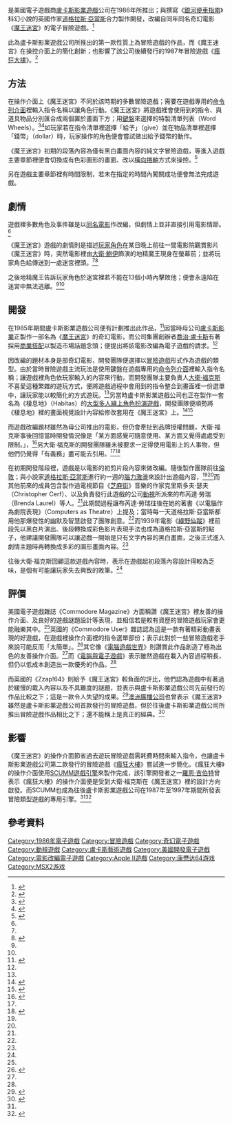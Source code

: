 {{noteTA
| G1=Games
| 1=zh-cn:魔幻迷宫; zh-hk:魔幻迷宮; zh-mo:魔幻迷宮; zh-sg:魔幻迷宫; zh-tw:魔王迷宮;
| 2=zh-cn:银河系漫游指南; zh-tw:銀河便車指南;
| 3=zh-cn:大卫·鲍伊; zh-hk:大衛·寶兒; zh-mo:大衛·寶兒; zh-sg:大卫·鲍伊; zh-tw:大衛·鮑伊;
| 4=zh-cn:澳大利亚广播公司; zh-tw:澳洲廣播公司;
}}
{{Otheruses|subject=1986年PC游戏|other='''魔王迷宫'''的其他作品|魔王迷宮 (消歧義)}}

{{Infobox VG
| title = 魔王迷宮
| english = Labyrinth: The Computer Game
| image = Labyrinth The Computer Game.jpg
| genre = [[冒險遊戲|冒險]]
| platforms = {{spml|[[Apple_II|Apple II]]|[[Apple_IIc|Apple IIc]]|[[Commodore_64|Commodore 64]]|[[Commodore_128|Commodore 128]]|[[MSX2|MSX2]]}}
| developer = [[LucasArts|盧卡斯影業遊戲]]
| publisher = {{Vgrelease|NA|[[動視|動視]]|JP|Pack-In-Video}}
| producer = [[大衛·福克斯|大衛·福克斯]]
| designer = [[道格拉斯·亞當斯|道格拉斯·亞當斯]]<br>[[諾亞·費爾斯登|諾亞·費爾斯登]]<br>布芮達·勞瑞（Brenda Laurel）<br>克里斯多夫·瑟夫（Christopher Cerf）<br>史蒂芬·阿諾（Stephen Arnold）
| programmer = 大衛·福克斯<br>查理·凱爾納（Charlie Kellner）<br>凱文·芬利（Kevin Furry）
| composer = 查理·凱爾納（AllpeII/IIc版本）<br>羅素·藍比奇（Russell Lieblich、AllpeII/IIc版本）<br>大衛·M·馬丁二世（David M. Martin Jr.、Commodore 64/128版本）
| artist = [[蓋瑞·溫尼克|蓋瑞·溫尼克]]<br>詹姆斯·聖路易斯（James St. Louis）
| modes = [[單人電子遊戲|單人]]
| released = {{Vgrelease|NA|1986年|JP|1987年}}
}}

{{Vgname|魔王迷宮|en=Labyrinth: The Computer Game}}是美國電子遊戲商[[LucasArts|盧卡斯影業遊戲]]公司在1986年所推出；與撰寫《[[銀河便車指南|銀河便車指南]]》科幻小說的英國作家[[道格拉斯·亞當斯|道格拉斯·亞當斯]]合力製作開發，改編自同年同名奇幻電影《[[魔王迷宮|魔王迷宮]]》的電子冒險遊戲。<ref name="IGN20150121">{{cite web |url=http://www.ign.com/articles/2015/01/22/an-adventure-through-the-early-days-of-lucasarts-with-david-fox |archive-url=https://web.archive.org/web/20150808184444/http://www.ign.com/articles/2015/01/22/an-adventure-through-the-early-days-of-lucasarts-with-david-fox |title=An Adventure Through the Early Days of LucasArts with David Fox |work=[[IGN|IGN]] |author=Kosta Andreadis |date=2015年1月21日 |archivedate=2015年8月8日 |accessdate=2016年5月27日}}</ref>

此為盧卡斯影業遊戲公司所推出的第一款性質上為冒險遊戲的作品，而《魔王迷宮》在操控介面上的簡化創新；也影響了該公司後續發行的1987年冒險遊戲《[[瘋狂大樓|瘋狂大樓]]》。<ref>{{cite web |url=http://www.ign.com/articles/2014/03/17/maniac-mansion-revisiting-a-lucasarts-point-and-click-classic |archive-url=https://web.archive.org/web/20140317091650/http://www.ign.com/articles/2014/03/17/maniac-mansion-revisiting-a-lucasarts-point-and-click-classic |title=Maniac Mansion: Revisiting a LucasArts Point and Click Classic |work=[[IGN|IGN]] |author=Kosta Andreadis |date=2014年3月16日 |archivedate=2014年3月17日 |accessdate=2016年5月27日}}</ref>

== 方法 ==
在操作介面上《魔王迷宮》不同於該時期的多數冒險遊戲；需要在遊戲專用的[[命令列介面|命令列介面]]裡輸入指令名稱以讓角色行動。《魔王迷宮》將遊戲裡會使用到的指令、與道具物品分別匯合成兩個置於畫面下方；用[[鍵盤|鍵盤]]來選擇的特製清單列表（Word Wheels）。<ref name="cvg">{{cite journal |magazine=《[[電腦與電子遊戲|電腦與電子遊戲]]》|publisher=[[Future_plc|Future plc]] |location=[[英國|英國]] |title=Labyrinth |author=Matthew Woodley |issue=65期 |date=1987年3月 |pages=68頁}}</ref><ref name="LucasArts">{{cite web |url=http://www.lucasarts.com/20th/history_1.htm |archive-url=https://web.archive.org/web/20030624215636/http://www.lucasarts.com/20th/history_1.htm |title=History Part One: The Early Years, 1982 - 1989 |work=[[LucasArts|LucasArts]] |archivedate=2003年6月24日 |accessdate=2016年5月27日 |deadurl=yes }}</ref>如玩家若在指令清單裡選擇「給予」（give）並在物品清單裡選擇「錢幣」（dollar）時，玩家操作的角色便會嘗試做出給予錢幣的動作。

《魔王迷宮》初期的段落內容為僅有黑白畫面內容的純文字冒險遊戲，等進入遊戲主要章節裡便會切換成有色彩圖形的畫面、改以[[橫向捲軸遊戲|橫向捲軸]]方式來操控。<ref name="CM1">{{cite journal|magazine=《Commodore Magazine》|publisher=Commodore Magazine, Inc. |location=[[西切斯特_(賓夕法尼亞州)|威徹斯特]] |title=Mapping Made Simple: Labyrinth and Amnesia |author=Shay Adams |date=1987年3月 |pages=80、98頁}}</ref>

另在遊戲主要章節裡有時間限制，若未在指定的時間內闖關成功便會無法完成遊戲。

== 劇情 ==
遊戲裡多數角色及事件雖是以[[魔王迷宮|同名電影]]作改編，但劇情上並非直接引用電影情節。<ref name="cvg" />

《魔王迷宮》遊戲的劇情則是描述[[玩家角色|玩家角色]]在某日晚上前往一間電影院觀賞影片《魔王迷宮》時，突然電影裡由[[大衛·鮑伊|大衛·鮑伊]]飾演的地精魔王現身在螢幕前；並將玩家角色給傳送到一處迷宮裡頭。<ref name="CM1" /><ref name="CM2">{{cite journal|magazine=《Commodore Magazine》|publisher=Commodore Magazine, Inc. |location=[[西切斯特_(賓夕法尼亞州)|威徹斯特]] |title=Software Reviews; Labyrinth: The Computer Game |author=Mark Cotone |date=1987年6月 |pages=32、93頁 |issn= |oclc=}}</ref>

之後地精魔王告訴玩家角色於迷宮裡若不能在13個小時內擊敗他；便會永遠陷在迷宮中無法逃離。<ref name="CM1" /><ref name="CM2" />

== 開發 ==
{{quote box|quoted=true|width=20%|align=left|quote=道格拉斯很喜歡代表著某件事將隱約成真的字詞「預測」（adumbrate），便將該字詞列在遊戲的命令選單中。所以在遊戲裡你若被困在牢房中便可試著選擇做出「預測個大象」，之後讓一頭大象冒出撞破了牢房來拯救你。而在和道格拉斯的腦力震盪會議過程中，發生著許多比實際遊戲作品裡更有趣的事情。|source=大衛·福克斯談道格拉斯·亞當斯對此遊戲影響的看法。<ref>{{cite book |title=《Hitchhiker: A Biography of Douglas Adams》 |url=https://archive.org/details/hitchhikerbiogra00simp |author=M. J. Simpson |publisher=Justin, Charles & Co. |location=[[波士頓|波士頓]] |year=2003年 |pages=224至226頁 |isbn=193-211-235-9}}</ref>}}

在1985年期間盧卡斯影業遊戲公司便有計劃推出此作品，<ref name="CaT">{{cite book |title=《Computers as Theatre: Second Edition》|author=Brenda Laurel |publisher=[[艾迪生韋斯利|艾迪生韋斯利]] |location=[[波士頓|波士頓]] |year=2013年10月7日 |pages=122至123頁 |isbn=032-191-862-2}}</ref>因當時母公司[[盧卡斯影業|盧卡斯影業]]正製作一部名為《[[魔王迷宮|魔王迷宮]]》的奇幻電影，而公司集團創辦者[[喬治·盧卡斯|喬治·盧卡斯]]有著採用[[商業搭配|商業搭配]]以製造市場話題念頭；便提出將該電影改編為電子遊戲的請求。<ref name="LucasArts" />

因改編的題材本身是部奇幻電影，開發團隊便選擇以[[冒險遊戲|冒險遊戲]]形式作為遊戲的類型。由於當時冒險遊戲主流玩法是使用鍵盤在遊戲專用的[[命令列介面|命令列介面]]裡輸入指令名稱；讓遊戲裡角色依玩家輸入的內容來行動，而開發團隊主要負責人[[大衛·福克斯|大衛·福克斯]]不喜愛這種繁雜的遊玩方式，便將遊戲過程中會用到的指令整合到畫面裡一份選單中，讓玩家能以較簡化的方式遊玩。<ref name="IGN20150121" />另當時盧卡斯影業遊戲公司也正在製作一套名為《棲息地》（Habitas）的[[大型多人線上角色扮演遊戲|大型多人線上角色扮演遊戲]]，開發團隊便順勢將《棲息地》裡的畫面視覺設計內容給修改套用在《魔王迷宮》上。<ref name="USGamer">{{cite web |url=http://www.usgamer.net/articles/i-actually-was-hunting-ewoks-lucasfilm-games-the-early-years |archive-url=https://web.archive.org/web/20150926005157/http://www.usgamer.net/articles/i-actually-was-hunting-ewoks-lucasfilm-games-the-early-years |title="I actually was hunting Ewoks." The Original Lucasfilm Games Team Talk About Life at Skywalker Ranch. |work=USgamer |author=Jaz Rignall |date=2014年11月27日 |archivedate=2015年9月26日 |accessdate=2016年5月27日}}</ref><ref name="cgw">{{cite journal|magazine=《[[電腦與電子遊戲|電腦與電子遊戲]]》 |publisher=Golden Empire Publications |location=[[安那翰_(加利福尼亞州)|安那翰]] |title=A Preview of Habitat |author=Roy Wagner |issue=34期 |date=1987年2月 |pages=39頁}}</ref>

而遊戲改編題材雖然為母公司推出的電影，但仍會牽扯到品牌授權問題，大衛·福克斯事後回憶當時開發情況像是「某方面感覺可隨意使用、某方面又覺得處處受到限制。」，<ref name="Honoring">{{cite book |title=《Honoring the Code: Conversations with Great Game Designers》 |author=Matt Barton |publisher=A K Peters |location=[[米德爾塞克斯縣_(麻薩諸塞州)|米德爾塞克斯縣]] |year=2013年3月26日 |pages=144至145頁 |isbn=146-656-753-8}}</ref>另大衛·福克斯的開發團隊雖未被要求一定得使用電影上的人事物，但他們仍覺得「有義務」盡可能去引用。<ref name="IGN20150121" /><ref>{{cite web |url=http://www.c64.com/gt_display_interview.php?interview=32 |archive-url=https://web.archive.org/web/20140203113147/http://www.c64.com/gt_display_interview.php?interview=32 |title=David Fox / Lucasfilm Games |work=C64.COM |date=2013年12月28日 |archivedate=2014年2月3日 |accessdate=2016年5月27日}}</ref>

在初期開發階段裡，遊戲是以電影的初剪片段內容來做改編。隨後製作團隊前往[[倫敦|倫敦]]；與小說家[[道格拉斯·亞當斯|道格拉斯·亞當斯]]進行約一週的[[腦力激盪法|腦力激盪]]來設計出遊戲內容，<ref name="IGN20150121" /><ref name="CaT" />而其他前來的成員包含製作過電視節目《[[芝麻街|芝麻街]]》音樂的作家克里斯多夫·瑟夫（Christopher Cerf）、以及負責發行此遊戲的公司[[動視|動視]]所派來的布芮達·勞瑞（Brenda Laurel）等人。<ref name="Honoring" />此期間過程讓布芮達·勞瑞往後在她的著書《以電腦作為劇院表現》（Computers as Theatre）上提及；當時每一天道格拉斯·亞當斯都用他那爆發性的幽默及智慧啟發了團隊創意。<ref name="CaT" />而1939年電影《[[綠野仙蹤_(1939年電影)|綠野仙蹤]]》裡前段先以黑白片演出、後段轉換成彩色影片表現手法也成為道格拉斯·亞當斯的點子，他建議開發團隊可以讓遊戲一開始是只有文字內容的黑白畫面，之後正式進入劇情主題時再轉換成多彩的圖形畫面內容。<ref name="Honoring" />

往後大衛·福克斯回顧這款遊戲內容時，表示在遊戲起初段落內容設計得較為乏味，是個有可能讓玩家失去興致的敗筆。<ref name="Honoring" />

== 評價 ==
{{Video game reviews
| rev1 = Zzap!64
| rev1Score = 50%
| rev2 = Commodore User
| rev2Score = {{rating|5|5}}
| rev3 = [[電腦與電子遊戲|電腦與電子遊戲]]
| rev3Score = 7/8/10/9
}}

美國電子遊戲雜誌《Commodore Magazine》方面稱讚《魔王迷宮》裡友善的操作介面、及良好的遊戲謎題設計等表現，並相信若是較有資歷的冒險遊戲玩家會更能融樂其中。<ref name="CM2" />英國的《Commodore User》雜誌認為這是一款有著精彩動畫表現的好遊戲，在遊戲裡操作介面裡的指令選單部份；表示此對於一些冒險遊戲老手來說可能反而「太簡單」。<ref>{{cite journal|magazine=《Commodore User》 |publisher=EMAP |location=[[彼得伯勒|彼得伯勒]] |title=Into the Valley; Labyrinth |author=Keith Campbell |issue=40期 |date=1987年月 |pages=90頁}}</ref>其它像《[[電腦遊戲世界|電腦遊戲世界]]》則讚賞此作品創造了極為出色的友善操作介面。<ref name="cgw" />而《[[電腦與電子遊戲|電腦與電子遊戲]]》表示雖然遊戲在載入內容過程稍長，但仍以低成本創造出一款優秀的作品。<ref name="cvg" />

而英國的《Zzap!64》則給予《魔王迷宮》較負面的評比，他們認為遊戲中有著過於緩慢的載入內容以及不具難度的謎題，並表示與盧卡斯影業遊戲公司先前發行的作品比較之下；這是一款令人失望的成果。<ref>{{cite journal|magazine=《Zzap!64》|publisher=Newsfield Publications Ltd |location=[[拉德洛|拉德洛]] |title=Zzap! Test; Labyrinth |author=Gary Penn、Julian Rignall、Paul Summer |issue=23期 |date=1987年3月 |pages=18頁}}</ref>[[澳洲廣播公司|澳洲廣播公司]]也曾表示《魔王迷宮》雖然是盧卡斯影業遊戲公司首款發行的冒險遊戲，但於往後盧卡斯影業遊戲公司所推出冒險遊戲作品相比之下；還不能稱上是真正的經典。<ref>{{cite web |url=http://www.abc.net.au/tv/goodgame/stories/s2637374.htm |archive-url=https://web.archive.org/web/20090831145812/http://www.abc.net.au/tv/goodgame/stories/s2637374.htm |title=Classic LucasArts Adventures |work=[[澳洲廣播公司|澳洲廣播公司]] |date=2009年7月27日 |archivedate=2009年8月31日 |accessdate=2016年5月27日}}</ref>

== 影響 ==
《魔王迷宮》的操作介面節省過去遊玩冒險遊戲需耗費時間來輸入指令，也讓盧卡斯影業遊戲公司第二款發行的冒險遊戲《[[瘋狂大樓|瘋狂大樓]]》嘗試進一步簡化。《瘋狂大樓》的操作介面使用[[SCUMM|SCUMM]][[遊戲引擎|遊戲引擎]]來製作完成，該引擎開發者之一[[羅恩·吉伯特|羅恩·吉伯特]]曾表示《瘋狂大樓》的操作介面便是受到大衛·福克斯在《魔王迷宮》裡的設計方向啟發。而SCUMM也成為往後盧卡斯影業遊戲公司在1987年至1997年期間所發表冒險類型遊戲的專用引擎。<ref name="USGamer" /><ref>{{cite journal|magazine=《GamesTM》 |publisher=Imagine Publishing |location=[[伯恩茅斯|伯恩茅斯]] |title=Behind the Scenes: Maniac Mansion + Day of the Tentacle |issue=63期 |date=2007年 |pages=22至27頁}}</ref>

== 參考資料 ==
{{reflist|2}}

{{盧卡斯藝術冒險遊戲}}
{{Authority control}}

{{DEFAULTSORT:Labyrinth, The Computer Game}}
[[Category:1986年電子遊戲|Category:1986年電子遊戲]]
[[Category:冒險遊戲|Category:冒險遊戲]]
[[Category:奇幻電子遊戲|Category:奇幻電子遊戲]]
[[Category:動視遊戲|Category:動視遊戲]]
[[Category:盧卡斯藝術遊戲|Category:盧卡斯藝術遊戲]]
[[Category:美國開發電子遊戲|Category:美國開發電子遊戲]]
[[Category:電影改編電子遊戲|Category:電影改編電子遊戲]]
[[Category:Apple_II遊戲|Category:Apple II遊戲]]
[[Category:康懋达64游戏|Category:康懋达64游戏]]
[[Category:MSX2游戏|Category:MSX2游戏]]